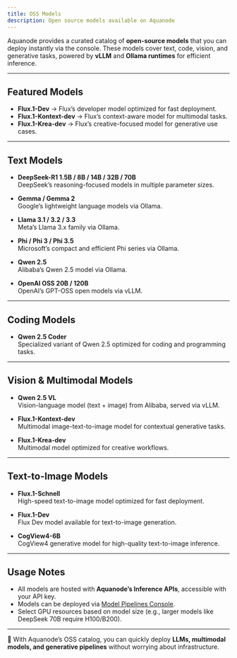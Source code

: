 ```yaml
---
title: OSS Models
description: Open source models available on Aquanode
---
```


Aquanode provides a curated catalog of **open-source models** that you can deploy instantly via the console. These models cover text, code, vision, and generative tasks, powered by **vLLM** and **Ollama runtimes** for efficient inference.

---

## Featured Models

- **Flux.1-Dev** → Flux’s developer model optimized for fast deployment.  
- **Flux.1-Kontext-dev** → Flux’s context-aware model for multimodal tasks.  
- **Flux.1-Krea-dev** → Flux’s creative-focused model for generative use cases.  

---

## Text Models

- **DeepSeek-R1 1.5B / 8B / 14B / 32B / 70B**  
  DeepSeek’s reasoning-focused models in multiple parameter sizes.  

- **Gemma / Gemma 2**  
  Google’s lightweight language models via Ollama.  

- **Llama 3.1 / 3.2 / 3.3**  
  Meta’s Llama 3.x family via Ollama.  

- **Phi / Phi 3 / Phi 3.5**  
  Microsoft’s compact and efficient Phi series via Ollama.  

- **Qwen 2.5**  
  Alibaba’s Qwen 2.5 model via Ollama.  

- **OpenAI OSS 20B / 120B**  
  OpenAI’s GPT-OSS open models via vLLM.  

---

## Coding Models

- **Qwen 2.5 Coder**  
  Specialized variant of Qwen 2.5 optimized for coding and programming tasks.  

---

## Vision & Multimodal Models

- **Qwen 2.5 VL**  
  Vision-language model (text + image) from Alibaba, served via vLLM.  

- **Flux.1-Kontext-dev**  
  Multimodal image-text-to-image model for contextual generative tasks.  

- **Flux.1-Krea-dev**  
  Multimodal model optimized for creative workflows.  

---

## Text-to-Image Models

- **Flux.1-Schnell**  
  High-speed text-to-image model optimized for fast deployment.  

- **Flux.1-Dev**  
  Flux Dev model available for text-to-image generation.  

- **CogView4-6B**  
  CogView4 generative model for high-quality text-to-image inference.  

---

## Usage Notes

- All models are hosted with **Aquanode’s Inference APIs**, accessible with your API key.  
- Models can be deployed via [Model Pipelines Console](https://console.aquanode.io/workloads/model-pipeline/serverless-vllm).  
- Select GPU resources based on model size (e.g., larger models like DeepSeek 70B require H100/B200).  

---

🎉 With Aquanode’s OSS catalog, you can quickly deploy **LLMs, multimodal models, and generative pipelines** without worrying about infrastructure.

